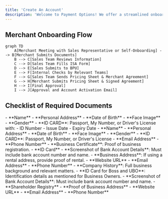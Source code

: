 ```yaml
---
title: 'Create An Account'
description: 'Welcome to Payment Options! We offer a streamlined onboarding process to get your merchant account set up quickly and easily. Below is the step-by-step flow and the required documents to help you prepare for a successful onboarding experience.'
---
```


## **Merchant Onboarding Flow**

```mermaid
graph TD
    A[Merchant Meeting with Sales Representative or Self-Onboarding] --> B[Merchant Submits Documents]
    B --> C[Sales Team Reviews Information]
    C --> D[Sales Team Fills ISA Form]
    D --> E[Sales Submits to BPU]
    E --> F[Internal Checks by Relevant Teams]
    F --> G[Sales Team Sends Pricing Sheet & Merchant Agreement]
    G --> H[Merchant Submits Pricing Sheet & Signed Agreement]
    H --> I[Final Approval]
    I --> J[Approval and Account Activation Email]
```

## **Checklist of Required Documents**

<Accordion title="Business Owner / UBO (Ultimate Beneficial Owner)">
  - **Name**
  - **Personal Address**
  - **Date of Birth**
  - **Face Image**
  - **Gender**
  - **ID CARD**: Passport, My Number, or Driver's License with:
    - ID Number
    - Issue Date
    - Expiry Date
</Accordion>

<Accordion title="Person of Contact">
  - **Name**
  - **Personal Address**
  - **Date of Birth**
  - **Face Image**
  - **Gender**
  - **ID CARD**: Passport, My Number, or Driver's License
  - **Email Address**
  - **Phone Number**
</Accordion>

<Accordion title="Sole Proprietor">
  - **Business Certificate**: Proof of business registration.
  - **ID Card**
  - **Screenshot of Bank Account Details**: Must include bank account number and name.
  - **Business Address**: If using a rental address, provide proof of rental.
  - **Website URL**
  - **Email Address**
  - **Phone Number**
</Accordion>

<Accordion title="Entity (For Registered Businesses)">
  - **Company History**: Full business background and relevant matters.
  - **ID Card for Boss and UBO**: Identification details as mentioned for Business Owners.
  - **Screenshot of Bank Account Details**: Must include bank account number and name.
  - **Shareholder Registry**
  - **Proof of Business Address**
  - **Website URL**
  - **Email Address**
  - **Phone Number**
</Accordion>